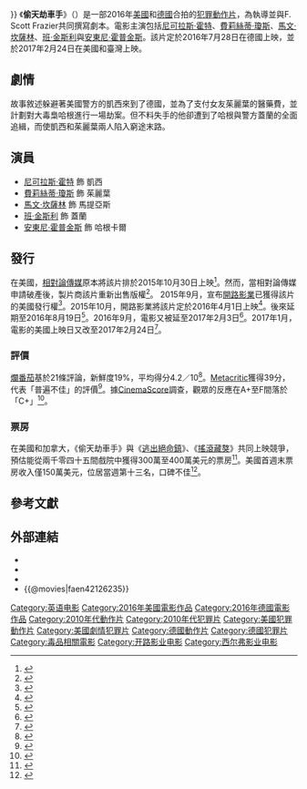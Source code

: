 {{noteTA
|G1=Show
|G2=Movie
}}
{{Infobox film
| name           = 偷天劫車手
| original_name  = {{lang|en|''Collide''}}
| image          = Collide 2016 Poster.jpg
| caption        = 電影海報
| director       = {{le|伊蘭·克里維|Eran Creevy}}
| producer       = {{Plainlist|
* [[喬·西佛|喬·西佛]]
* Ben Pugh
* Brian Kavanaugh-Jones
* Rory Aitken
* Daniel Hetzer}}
| screenplay   = {{Plainlist|
* F. Scott Frazier
* 伊蘭·克里維}}
| story          = F. Scott Frazier
| starring       = {{Plainlist|
* [[尼可拉斯·霍特|尼可拉斯·霍特]]
* [[費莉絲蒂·瓊斯|費莉絲蒂·瓊斯]]
* [[馬文·坎薩林|馬文·坎薩林]]
* [[班·金斯利|班·金斯利]]
* [[安東尼·霍普金斯|安東尼·霍普金斯]]}}
| music          = {{le|伊蘭·伊希克瑞|Ilan Eshkeri}}
| cinematography = Ed Wild 
| editing        = Chris Gill 
| studio         = {{Plainlist|
* {{le|IM Global|IM Global}}
* Sycamore Entertainment
* {{le|DMG Yinji|DMG Yinji|DMG Entertainment}}
* {{le|西佛影業|Silver Pictures}}
* 42
* Automatik
* Autobahn Film GmbH}}
| distributor    = {{Plainlist|
* [[烏髮電影公司|烏髮電影公司]]（德國）
* [[開路影業|開路影業]]（美國）
* 博偉電影（臺灣）}}
| released       = {{Film date|2016|7|28|德國|2017|2|24|美國、臺灣}}
| runtime        = 99分鐘
| country        = {{Plainlist|
* 美國
* 德國}}
| language       = 英語
| budget         = 2920萬美元<ref>{{cite web|last1=Geier|first1=Thom|title=Relativity Proposes Selling Nicholas Hoult Movie ‘Collide’ Back to Financiers|url=http://www.thewrap.com/relativity-proposes-selling-nicholas-hoult-movie-collide-back-to-financiers/|website=[[TheWrap|TheWrap]]|accessdate=2017-01-19|archive-date=2018-06-21|archive-url=https://web.archive.org/web/20180621093503/https://www.thewrap.com/relativity-proposes-selling-nicholas-hoult-movie-collide-back-to-financiers/|dead-url=no}}</ref>
| gross          = 481萬美元<ref name="BOM">{{cite web |url=http://www.boxofficemojo.com/movies/?id=autobahn.htm |title=Collide (2017) |website=Box Office Mojo |accessdate=2017-01-17 |archive-date=2017-12-11 |archive-url=https://web.archive.org/web/20171211121214/http://www.boxofficemojo.com/movies/?id=autobahn.htm |dead-url=no }}</ref>
| cn_name        = 极速之巅
| hk_name        = 
| tw_name        = 偷天劫車手<ref>{{@movies|id=faen42126235|title=偷天劫車手 Collide}}<!-- 2017-1-24 accessdate --></ref>
}}
《'''偷天劫車手'''》（{{lang-en|''Collide''}}）是一部2016年[[美國|美國]]和[[德國|德國]]合拍的[[犯罪片|犯罪]][[動作片|動作片]]，為{{le|伊蘭·克里維|Eran Creevy}}執導並與F. Scott Frazier共同撰寫劇本。電影主演包括[[尼可拉斯·霍特|尼可拉斯·霍特]]、[[費莉絲蒂·瓊斯|費莉絲蒂·瓊斯]]、[[馬文·坎薩林|馬文·坎薩林]]、[[班·金斯利|班·金斯利]]與[[安東尼·霍普金斯|安東尼·霍普金斯]]。該片定於2016年7月28日在德國上映，並於2017年2月24日在美國和臺灣上映。

==劇情==
故事敘述躲避著美國警方的凱西來到了德國，並為了支付女友茱麗葉的醫藥費，並計劃對大毒梟哈根進行一場劫案。但不料失手的他卻遭到了哈根與警方蓋蘭的全面追緝，而使凱西和茱麗葉兩人陷入窮途末路。

==演員==
* [[尼可拉斯·霍特|尼可拉斯·霍特]] 飾 凱西
* [[費莉絲蒂·瓊斯|費莉絲蒂·瓊斯]] 飾 茱麗葉
* [[馬文·坎薩林|馬文·坎薩林]] 飾 馬提亞斯
* [[班·金斯利|班·金斯利]] 飾 蓋蘭
* [[安東尼·霍普金斯|安東尼·霍普金斯]] 飾 哈根卡爾

==發行==
在美國，[[相對論傳媒|相對論傳媒]]原本將該片排於2015年10月30日上映<ref>{{cite web |last=Ge |first=Linda |url=http://www.thewrap.com/nicholas-hoult-and-felicity-jones-autobahn-gets-fall-release-date/ |title=Nicholas Hoult and Felicity Jones' 'Autobahn' Gets Fall Release Date |publisher=Thewrap.com |date=2015-02-04 |accessdate=2016-08-03 |archive-date=2020-03-19 |archive-url=https://web.archive.org/web/20200319000247/https://www.thewrap.com/nicholas-hoult-and-felicity-jones-autobahn-gets-fall-release-date/ |dead-url=no }}</ref>。然而，當相對論傳媒申請破產後，製片商該片重新出售版權<ref>{{cite web |last=Jaafar |first=Ali |url=http://deadline.com/2015/08/nicholas-hoult-autobahn-collide-eran-creevy-felicity-jones-im-global-42-ben-pugh-rory-aitken-1201490376/ |title=Eran Creevy’s ‘Collide’ Out Of Relativity; New Domestic Deal Imminent |publisher=Deadline |date= |accessdate=2015-08-04 |archive-date=2020-10-19 |archive-url=https://web.archive.org/web/20201019165016/https://deadline.com/2015/08/nicholas-hoult-autobahn-collide-eran-creevy-felicity-jones-im-global-42-ben-pugh-rory-aitken-1201490376/ |dead-url=no }}</ref>。 2015年9月，宣布[[開路影業|開路影業]]已獲得該片的美國發行權<ref>{{cite web |author=Matthew Belloni |url=http://www.hollywoodreporter.com/thr-esq/relativity-reveals-first-proposed-movie-827456 |title=Relativity Reveals First Proposed Movie Sale in Bankruptcy: Thriller 'Collide' |publisher=Hollywood Reporter |date=2015-09-26 |accessdate=2015-10-20 |archive-date=2018-06-21 |archive-url=https://web.archive.org/web/20180621143429/https://www.hollywoodreporter.com/thr-esq/relativity-reveals-first-proposed-movie-827456 |dead-url=no }}</ref>。2015年10月，開路影業將該片定於2016年4月1日上映<ref>{{cite web |last=Jaafar |first=Ali |url=http://deadline.com/2015/10/nicholas-hoult-felicity-jones-collide-im-global-open-road-anthony-hopkins-ben-kingsley-1201585039/ |title=Eran Creevy’s ‘Collide Movie Acquired By Open Road Films |publisher=Deadline |date=2015-10-16 |accessdate=2015-10-20 |archive-date=2019-11-11 |archive-url=https://web.archive.org/web/20191111174449/https://deadline.com/2015/10/nicholas-hoult-felicity-jones-collide-im-global-open-road-anthony-hopkins-ben-kingsley-1201585039/ |dead-url=no }}</ref>。後來延期至2016年8月19日<ref>{{cite web|url=http://deadline.com/2016/05/collide-trailer-video-felicity-jones-nicholas-hoult-1201762060/|title=‘Collide’ Trailer: Felicity Jones & Nicholas Hoult Rev Engines For August Bow|website=[[Deadline.com|Deadline.com]]|first=Anthony|last=D'Alessandro|date=2016-05-24|accessdate=2016-05-24|archive-date=2018-08-13|archive-url=https://web.archive.org/web/20180813014218/https://deadline.com/2016/05/collide-trailer-video-felicity-jones-nicholas-hoult-1201762060/|dead-url=no}}</ref>。2016年9月，電影又被延至2017年2月3日<ref>{{cite web|url=http://deadline.com/2016/09/collide-felicity-jones-nicholas-hoult-open-road-1201828525/|title=Felicity Jones-Nicholas Hoult Vehicle ‘Collide’ Back On Track For Winter 2017|website=[[Deadline.com|Deadline.com]]|first=Anthony|last=D'Alessandro|date=2016-09-29|accessdate=2016-10-03|archive-date=2016-10-02|archive-url=https://web.archive.org/web/20161002030550/http://deadline.com/2016/09/collide-felicity-jones-nicholas-hoult-open-road-1201828525/|dead-url=no}}</ref>。2017年1月，電影的美國上映日又改至2017年2月24日<ref>{{cite web|url=http://www.comingsoon.net/movie/collide-2017#/slide/1|title=Collide|website=[[ComingSoon.net|ComingSoon.net]]|accessdate=2017-01-03|archive-date=2019-04-01|archive-url=https://web.archive.org/web/20190401003415/https://www.comingsoon.net/movie/collide-2017#/slide/1|dead-url=no}}</ref>。

===評價===
[[爛番茄|爛番茄]]基於21條評論，新鮮度19%，平均得分4.2／10<ref>{{cite web |url=https://www.rottentomatoes.com/m/collide_2017 |title=Collide (2017) |work=[[Rotten_Tomatoes|Rotten Tomatoes]] |publisher=[[Fandango_Media|Fandango]] |accessdate=2017-02-24 |archive-date=2017-11-28 |archive-url=https://web.archive.org/web/20171128065117/https://www.rottentomatoes.com/m/collide_2017/ |dead-url=no }}</ref>。[[Metacritic|Metacritic]]獲得39分，代表「普遍不佳」的評價<ref>{{cite web |url=http://www.metacritic.com/movie/collide |title=Collide reviews |publisher=[[Metacritic|Metacritic]] |accessdate=2017-02-23 |archive-date=2019-04-02 |archive-url=https://web.archive.org/web/20190402203315/https://www.metacritic.com/movie/collide |dead-url=no }}</ref>。據[[CinemaScore|CinemaScore]]調查，觀眾的反應在A+至F間落於「C+」<ref name="CinemaScore">{{cite web |url=https://m.cinemascore.com |title=CinemaScore |work=cinemascore.com |accessdate=2020-12-18 |archive-date=2019-12-10 |archive-url=https://web.archive.org/web/20191210223808/https://m.cinemascore.com/ |dead-url=no }}</ref>。

===票房===
在美國和加拿大，《偷天劫車手》與《[[逃出絕命鎮|逃出絕命鎮]]》、《[[搖滾藏獒|搖滾藏獒]]》共同上映競爭，預估能從兩千零四十五間戲院中獲得300萬至400萬美元的票房<ref name=preview>{{cite web |url=http://deadline.com/2017/02/get-out-1201940270/ |title=Audiences Plan To Get Into ‘Get Out’ – Weekend B.O. Preview |publisher=[[Deadline.com|Deadline.com]] |accessdate=2017-02-22 |archive-date=2020-11-11 |archive-url=https://web.archive.org/web/20201111224207/https://deadline.com/2017/02/get-out-1201940270/ |dead-url=no }}</ref>。美國首週末票房收入僅150萬美元，位居當週第十三名，口碑不佳<ref>{{cite web |url=http://deadline.com/2017/02/get-out-collide-rock-dog-lego-batman-fifty-shades-darker-box-office-1201964096/ |title=Universal/Blumhouse’s ‘Get Out’ Now Grabbing A $30M+ Opening |publisher=[[Deadline.com|Deadline.com]] |accessdate=2017-02-27 |archive-date=2018-06-23 |archive-url=https://www.webcitation.org/query?url=http://deadline.com/2017/02/get-out-collide-rock-dog-lego-batman-fifty-shades-darker-box-office-1201964096/&date=2018-06-23 |dead-url=no }}</ref>。

==參考文獻==
{{Reflist|30em}}

==外部連結==
* {{IMDb title|2126235}}
* {{mojo title|autobahn}}
* {{yahoomovie id|6718}}
* {{@movies|faen42126235}}

{{DEFAULTSORT:Collide}}
[[Category:英语电影|Category:英语电影]]
[[Category:2016年美國電影作品|Category:2016年美國電影作品]]
[[Category:2016年德國電影作品|Category:2016年德國電影作品]]
[[Category:2010年代動作片|Category:2010年代動作片]]
[[Category:2010年代犯罪片|Category:2010年代犯罪片]]
[[Category:美國犯罪動作片|Category:美國犯罪動作片]]
[[Category:美國劇情犯罪片|Category:美國劇情犯罪片]]
[[Category:德國動作片|Category:德國動作片]]
[[Category:德國犯罪片|Category:德國犯罪片]]
[[Category:毒品相關電影|Category:毒品相關電影]]
[[Category:开路影业电影|Category:开路影业电影]]
[[Category:西尔弗影业电影|Category:西尔弗影业电影]]
